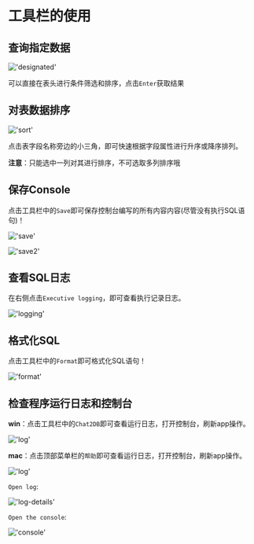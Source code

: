 # 工具栏的使用

## 查询指定数据
!['designated'](/image/connection-manage/designated.png)

可以直接在表头进行条件筛选和排序，点击`Enter`获取结果


## 对表数据排序

!['sort'](/image/connection-manage/sort_data.png)

点击表字段名称旁边的小三角，即可快速根据字段属性进行升序或降序排列。


**注意**：只能选中一列对其进行排序，不可选取多列排序哦

## 保存Console

点击工具栏中的`Save`即可保存控制台编写的所有内容内容(尽管没有执行SQL语句)！

!['save'](/image/connection-manage/save.png)

!['save2'](/image/connection-manage/save2.png)

## 查看SQL日志

在右侧点击`Executive logging`，即可查看执行记录日志。

!['logging'](/image/connection-manage/logging.png)

## 格式化SQL

点击工具栏中的`Format`即可格式化SQL语句！

!['format'](/image/connection-manage/format.png)


## 检查程序运行日志和控制台

**win**：点击工具栏中的`Chat2DB`即可查看运行日志，打开控制台，刷新app操作。

!['log'](/image/connection-manage/log.png)

**mac**：点击顶部菜单栏的`帮助`即可查看运行日志，打开控制台，刷新app操作。

!['log'](/image/connection-manage/mac.png)

`Open log`:

!['log-details'](/image/connection-manage/log-details.png)

`Open the console`:

!['console'](/image/connection-manage/console.png)
